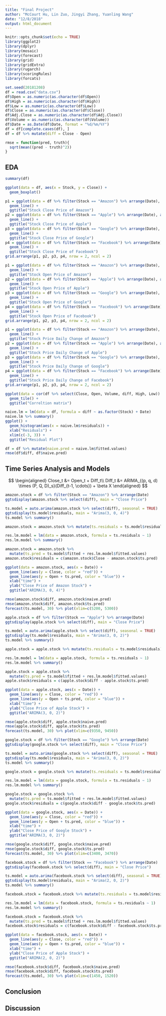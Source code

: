 ```yaml
---
title: "Final Project"
author: "McCourt Hu, Lin Zuo, Jingyi Zhang, Yuanling Wang"
date: "12/8/2018"
output: html_document
---
```


```r
knitr::opts_chunk$set(echo = TRUE)
library(ggplot2)
library(dplyr)
library(mosaic)
library(forecast)
library(grid)
library(gridExtra)
library(rugarch)
library(scoringRules)
library(forcats)

set.seed(20181208)
df = read.csv("data.csv")
df$Open = as.numeric(as.character(df$Open))
df$High = as.numeric(as.character(df$High))
df$Low = as.numeric(as.character(df$Low))
df$Close = as.numeric(as.character(df$Close))
df$Adj.Close = as.numeric(as.character(df$Adj.Close))
df$Volume = as.numeric(as.character(df$Volume))
df$Date = as.Date(df$Date, format = "%d/%m/%Y")
df = df[complete.cases(df), ]
df = df %>% mutate(diff = Close - Open)

rmse = function(pred, truth){
  sqrt(mean((pred - truth)^2))
}

```

## EDA
```r
summary(df)

ggplot(data = df, aes(x = Stock, y = Close)) +
  geom_boxplot()

p1 = ggplot(data = df %>% filter(Stock == "Amazon") %>% arrange(Date), aes(x = Date, y = Close)) +
  geom_line() +
  ggtitle("Stock Close Price of Amazon")
p2 = ggplot(data = df %>% filter(Stock == "Apple") %>% arrange(Date), aes(x = Date, y = Close)) +
  geom_line() +
  ggtitle("Stock Close Price of Apple")
p3 = ggplot(data = df %>% filter(Stock == "Google") %>% arrange(Date), aes(x = Date, y = Close)) +
  geom_line() +
  ggtitle("Stock Close Price of Google")
p4 = ggplot(data = df %>% filter(Stock == "Facebook") %>% arrange(Date), aes(x = Date, y = Close)) +
  geom_line() +
  ggtitle("Stock Close Price of Facebook")
grid.arrange(p1, p2, p3, p4, nrow = 2, ncol = 2)

p1 = ggplot(data = df %>% filter(Stock == "Amazon") %>% arrange(Date), aes(x = Date, y = Open)) +
  geom_line() +
  ggtitle("Stock Open Price of Amazon")
p2 = ggplot(data = df %>% filter(Stock == "Apple") %>% arrange(Date), aes(x = Date, y = Open)) +
  geom_line() +
  ggtitle("Stock Open Price of Apple")
p3 = ggplot(data = df %>% filter(Stock == "Google") %>% arrange(Date), aes(x = Date, y = Open)) +
  geom_line() +
  ggtitle("Stock Open Price of Google")
p4 = ggplot(data = df %>% filter(Stock == "Facebook") %>% arrange(Date), aes(x = Date, y = Open)) +
  geom_line() +
  ggtitle("Stock Open Price of Facebook")
grid.arrange(p1, p2, p3, p4, nrow = 2, ncol = 2)

p1 = ggplot(data = df %>% filter(Stock == "Amazon") %>% arrange(Date), aes(x = Date, y = diff)) +
  geom_line() +
  ggtitle("Stock Price Daily Change of Amazon")
p2 = ggplot(data = df %>% filter(Stock == "Apple") %>% arrange(Date), aes(x = Date, y = diff)) +
  geom_line() +
  ggtitle("Stock Price Daily Change of Apple")
p3 = ggplot(data = df %>% filter(Stock == "Google") %>% arrange(Date), aes(x = Date, y = diff)) +
  geom_line() +
  ggtitle("Stock Price Daily Change of Google")
p4 = ggplot(data = df %>% filter(Stock == "Facebook") %>% arrange(Date), aes(x = Date, y = diff)) +
  geom_line() +
  ggtitle("Stock Price Daily Change of Facebook")
grid.arrange(p1, p2, p3, p4, nrow = 2, ncol = 2)

ggplot(data = cor(df %>% select(Close, Open, Volume, diff, High, Low)) %>% reshape2::melt(), aes(x=Var1, y=Var2, fill=value)) + 
  geom_tile() +
  ggtitle("Correltion matrix")

naive.lm = lm(data = df, formula = diff ~ as.factor(Stock) + Date)
naive.lm %>% summary()
ggplot() +
  geom_histogram(aes(x = naive.lm$residuals)) +
  xlab("Residuals") +
  xlim(c(-3, 3)) +
  ggtitle("Residual Plot")

df = df %>% mutate(naive.pred = naive.lm$fitted.values)
rmse(df$diff, df$naive.pred)
```

## Time Series Analysis and Models

$$
\begin{aligned}
Close_t &= Open_t + Diff_t\\
Diff_t &= ARIMA_{(p, q, d) \times (P, Q, D)_s}(Diff_{t-1, \cdots}) + \beta X
\end{aligned}
$$

```r
amazon.stock = df %>% filter(Stock == "Amazon") %>% arrange(Date)
ggtsdisplay(amazon.stock %>% select(diff), main = "Close Price")

ts.model = auto.arima(amazon.stock %>% select(diff), seasonal = TRUE)
ggtsdisplay(ts.model$residuals, main = "Arima(3, 0, 4)")
ts.model %>% summary()

amazon.stock = amazon.stock %>% mutate(ts.residuals = ts.model$residuals)

res.lm.model = lm(data = amazon.stock, formula = ts.residuals ~ 1)
res.lm.model %>% summary()

amazon.stock = amazon.stock %>% 
  mutate(ts.pred = ts.model$fitted + res.lm.model$fitted.values)
amazon.stock$residuals = c(amazon.stock$Close - amazon.stock$ts.pred)

ggplot(data = amazon.stock, aes(x = Date)) +
  geom_line(aes(y = Close, color = "red")) +
  geom_line(aes(y = Open + ts.pred, color = "blue")) +
  xlab("time") +
  ylab("Close Price of Amazon Stock") +
  ggtitle("ARIMA(3, 0, 4)")

rmse(amazon.stock$diff, amazon.stock$naive.pred)
rmse(amazon.stock$diff, amazon.stock$ts.pred)
forecast(ts.model, 30) %>% plot(xlim=c(5200, 5300))
```

```r
apple.stock = df %>% filter(Stock == "Apple") %>% arrange(Date)
ggtsdisplay(apple.stock %>% select(diff), main = "Close Price")

ts.model = auto.arima(apple.stock %>% select(diff), seasonal = TRUE)
ggtsdisplay(ts.model$residuals, main = "Arima(3, 0, 2)")
ts.model %>% summary()

apple.stock = apple.stock %>% mutate(ts.residuals = ts.model$residuals)

res.lm.model = lm(data = apple.stock, formula = ts.residuals ~ 1)
res.lm.model %>% summary()

apple.stock = apple.stock %>% 
  mutate(ts.pred = ts.model$fitted + res.lm.model$fitted.values)
apple.stock$residuals = c(apple.stock$diff - apple.stock$ts.pred)

ggplot(data = apple.stock, aes(x = Date)) +
  geom_line(aes(y = Close, color = "red")) +
  geom_line(aes(y = Open + ts.pred, color = "blue")) +
  xlab("time") +
  ylab("Close Price of Apple Stock") +
  ggtitle("ARIMA(3, 0, 2)")

rmse(apple.stock$diff, apple.stock$naive.pred)
rmse(apple.stock$diff, apple.stock$ts.pred)
forecast(ts.model, 30) %>% plot(xlim=c(9350, 9450))
```

```r
google.stock = df %>% filter(Stock == "Google") %>% arrange(Date)
ggtsdisplay(google.stock %>% select(diff), main = "Close Price")

ts.model = auto.arima(google.stock %>% select(diff), seasonal = TRUE)
ggtsdisplay(ts.model$residuals, main = "Arima(3, 0, 2)")
ts.model %>% summary()

google.stock = google.stock %>% mutate(ts.residuals = ts.model$residuals)

res.lm.model = lm(data = google.stock, formula = ts.residuals ~ 1)
res.lm.model %>% summary()

google.stock = google.stock %>% 
  mutate(ts.pred = ts.model$fitted + res.lm.model$fitted.values)
google.stock$residuals = c(google.stock$diff - google.stock$ts.pred)

ggplot(data = google.stock, aes(x = Date)) +
  geom_line(aes(y = Close, color = "red")) +
  geom_line(aes(y = Open + ts.pred, color = "blue")) +
  xlab("time") +
  ylab("Close Price of Google Stock") +
  ggtitle("ARIMA(3, 0, 2)")

rmse(google.stock$diff, google.stock$naive.pred)
rmse(google.stock$diff, google.stock$ts.pred)
forecast(ts.model, 30) %>% plot(xlim=c(3400, 3470))
```

```r
facebook.stock = df %>% filter(Stock == "Facebook") %>% arrange(Date)
ggtsdisplay(facebook.stock %>% select(diff), main = "Close Price")

ts.model = auto.arima(facebook.stock %>% select(diff), seasonal = TRUE)
ggtsdisplay(ts.model$residuals, main = "Arima(2, 0, 2)")
ts.model %>% summary()

facebook.stock = facebook.stock %>% mutate(ts.residuals = ts.model$residuals)

res.lm.model = lm(data = facebook.stock, formula = ts.residuals ~ 1)
res.lm.model %>% summary()

facebook.stock = facebook.stock %>% 
  mutate(ts.pred = ts.model$fitted + res.lm.model$fitted.values)
facebook.stock$residuals = c(facebook.stock$diff - facebook.stock$ts.pred)

ggplot(data = facebook.stock, aes(x = Date)) +
  geom_line(aes(y = Close, color = "red")) +
  geom_line(aes(y = Open + ts.pred, color = "blue")) +
  xlab("time") +
  ylab("Close Price of Apple Stock") +
  ggtitle("ARIMA(2, 0, 2)")

rmse(facebook.stock$diff, facebook.stock$naive.pred)
rmse(facebook.stock$diff, facebook.stock$ts.pred)
forecast(ts.model, 30) %>% plot(xlim=c(1450, 1520))
```

## Conclusion

## Discussion